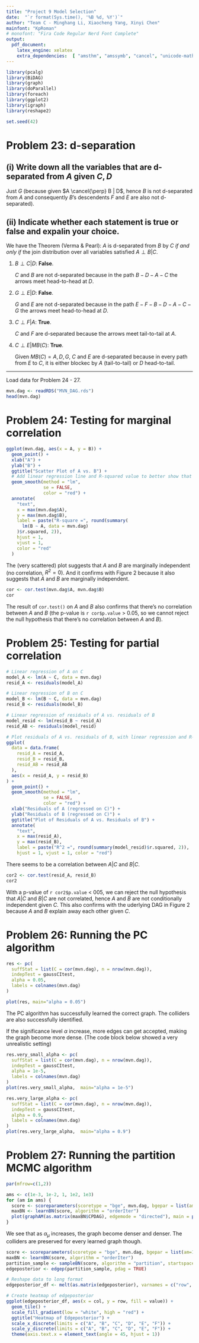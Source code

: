 ```yaml
---
title: "Project 9 Model Selection"
date:  "`r format(Sys.time(), '%B %d, %Y')`"
author: "Team C - Minghang Li, Xiaocheng Yang, Xinyi Chen"
mainfont: "KpRoman"
# monofont: "Fira Code Regular Nerd Font Complete"
output:
  pdf_document:
    latex_engine: xelatex
    extra_dependencies:  [ "amsthm", "amssymb", "cancel", "unicode-math", "enumitem" ]
---
```


```r
library(pcalg)
library(BiDAG)
library(graph)
library(doParallel)
library(foreach)
library(ggplot2)
library(igraph)
library(reshape2)
```

```r
set.seed(42)
```

# Problem 23: d-separation

## (i) Write down all the variables that are d-separated from $A$ given ${C, D}$

Just $G$ (because given $A \cancel{\perp} B | D$, hence $B$ is not d-separated
 from $A$ and consequently $B$'s descendents $F$ and $E$ are also not d-separated).

## (ii) Indicate whether each statement is true or false and expalin your choice.

We have the Theorem (Verma & Pearl): $A$ is d-separated from $B$ by $C$
 *if and only if* the join distribution over all variables satisfied
 $A \perp B | C$.

1. $B \perp C | D$: **False**.

   $C$ and $B$ are not d-separated because in the path $B-D-A-C$ the arrows meet head-to-head at $D$.
2. $G \perp E | D$: **False**.

   $G$ and $E$ are not d-separated because in the path $E-F-B-D-A-C-G$ the arrows meet head-to-head at $D$.
3. $C \perp F | A$: **True**.

   $C$ and $F$ are d-separated because the arrows meet tail-to-tail at $A$.
4. $C \perp E | MB(C)$: **True**.

   Given $MB(C) = {A, D, G}$, $C$ and $E$ are d-separated because in every path from $E$ to $C$, it is either blockec by $A$ (tail-to-tail) or $D$ head-to-tail.

---

Load data for Problem 24 - 27.

```r
mvn.dag <- readRDS("MVN_DAG.rds")
head(mvn.dag)
```

# Problem 24: Testing for marginal correlation

```r
ggplot(mvn.dag, aes(x = A, y = B)) +
  geom_point() +
  xlab("A") +
  ylab("B") +
  ggtitle("Scatter Plot of A vs. B") +
  # Add linear regression line and R-squared value to better show that there's no correlation
  geom_smooth(method = "lm",
              se = FALSE,
              color = "red") +
  annotate(
    "text",
    x = max(mvn.dag$A),
    y = max(mvn.dag$B),
    label = paste("R-square =", round(summary(
      lm(B ~ A, data = mvn.dag)
    )$r.squared, 2)),
    hjust = 1,
    vjust = 1,
    color = "red"
  )
```

The (very scattered) plot suggests that $A$ and $B$ are marginally independent
 (no correlation, $R^2 = 0$). And it confirms with Figure 2 because it also
 suggests that $A$ and $B$ are marginally independent.

```r
cor <- cor.test(mvn.dag$A, mvn.dag$B)
cor
```

The result of `cor.test()` on $A$ and $B$ also confirms that there's no
 correlation between $A$ and $B$ (the p-value is `r cor$p.value` > 0.05, so we cannot reject the
 null hypothesis that there's no correlation between $A$ and $B$).

# Problem 25: Testing for partial correlation

```r
# Linear regression of A on C
model_A <- lm(A ~ C, data = mvn.dag)
resid_A <- residuals(model_A)

# Linear regression of B on C
model_B <- lm(B ~ C, data = mvn.dag)
resid_B <- residuals(model_B)

# Linear regression of residuals of A vs. residuals of B
model_resid <- lm(resid_B ~ resid_A)
resid_AB <- residuals(model_resid)

# Plot residuals of A vs. residuals of B, with linear regression and R-squared value
ggplot(
  data = data.frame(
    resid_A = resid_A,
    resid_B = resid_B,
    resid_AB = resid_AB
  ),
  aes(x = resid_A, y = resid_B)
) +
  geom_point() +
  geom_smooth(method = "lm",
              se = FALSE,
              color = "red") +
  xlab("Residuals of A (regressed on C)") +
  ylab("Residuals of B (regressed on C)") +
  ggtitle("Plot of Residuals of A vs. Residuals of B") +
  annotate(
    "text",
    x = max(resid_A),
    y = max(resid_B),
    label = paste("R^2 =", round(summary(model_resid)$r.squared, 2)),
    hjust = 1, vjust = 1, color = "red")
```

There seems to be a correlation between $A|C$ and $B|C$.

```r
cor2 <- cor.test(resid_A, resid_B)
cor2
```

With a p-value of `r cor2$p.value` < 005, we can reject the null hypothesis that $A|C$ and
 $B|C$ are not correlated, hence $A$ and $B$ are not conditionally independent
 given $C$. This also confirms with the uderlying DAG in Figure 2 because $A$
 and $B$ explain away each other given $C$.

# Problem 26: Running the PC algorithm

```r
res <- pc(
  suffStat = list(C = cor(mvn.dag), n = nrow(mvn.dag)),
  indepTest = gaussCItest,
  alpha = 0.05,
  labels = colnames(mvn.dag)
)
```

```r
plot(res, main="alpha = 0.05")
```

The PC algorithm has successfully learned the correct graph. The colliders are
also successfully identified.

If the significance level $\alpha$ increase, more edges can get accepted, making
 the graph become more dense. (The code block below showed a very unrealistic
 setting)

```r
res.very_small_alpha <- pc(
  suffStat = list(C = cor(mvn.dag), n = nrow(mvn.dag)),
  indepTest = gaussCItest,
  alpha = 1e-5,
  labels = colnames(mvn.dag)
)
plot(res.very_small_alpha,  main="alpha = 1e-5")

res.very_large_alpha <- pc(
  suffStat = list(C = cor(mvn.dag), n = nrow(mvn.dag)),
  indepTest = gaussCItest,
  alpha = 0.9,
  labels = colnames(mvn.dag)
)
plot(res.very_large_alpha,  main="alpha = 0.9")
```

# Problem 27: Running the partition MCMC algorithm

```r
par(mfrow=c(1,2))

ams <- c(1e-3, 1e-2, 1, 1e2, 1e3)
for (am in ams) {
  score <- scoreparameters(scoretype = "bge", mvn.dag, bgepar = list(am=am, aw=NULL))
  maxBN <- learnBN(score, algorithm = "orderIter")
  plot(graphAM(as.matrix(maxBN$CPDAG), edgemode = "directed"), main = paste("alpha_mu = ", am))
}
```


We see that as $\alpha_\mu$ increases, the graph become denser and denser. The
 colliders are preserved for every learned graph though.


```r
score <- scoreparameters(scoretype = "bge", mvn.dag, bgepar = list(am=1, aw=NULL))
maxBN <- learnBN(score, algorithm = "orderIter")
partition_sample <- sampleBN(score, algorithm = "partition", startspace = maxBN$endspace)
edgeposterior <- edgep(partition_sample, pdag = TRUE)
```

```r
# Reshape data to long format
edgeposterior_df <- melt(as.matrix(edgeposterior), varnames = c("row", "col"))

# Create heatmap of edgeposterior
ggplot(edgeposterior_df, aes(x = col, y = row, fill = value)) +
  geom_tile() +
  scale_fill_gradient(low = "white", high = "red") +
  ggtitle("Heatmap of Edgeposterior") +
  scale_x_discrete(limits = c("A", "B", "C", "D", "E", "F")) +
  scale_y_discrete(limits = c("A", "B", "C", "D", "E", "F")) +
  theme(axis.text.x = element_text(angle = 45, hjust = 1))
```
